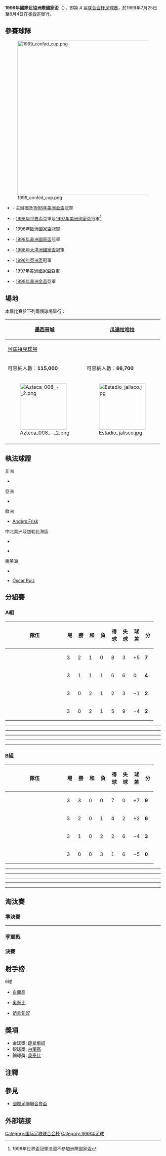 {{noteTA|G1=足球|G2=地名
|T = zh:1999年洲際國家盃;zh-hans:1999年洲际国家杯;zh-hant:1999年洲際國家盃;zh-cn:1999年国际足联联合会杯;zh-hk:1999年國際足協洲際國家盃;zh-mo:1999年國際足協洲際國家盃;zh-tw:1999年國際足總洲際國家盃;zh-sg:1999年国际足联联合会杯;
|1 = zh:1999年洲際國家盃;zh-hans:1999年洲际国家杯;zh-hant:1999年洲際國家盃;zh-cn:1999年国际足联联合会杯;zh-hk:1999年國際足協洲際國家盃;zh-mo:1999年國際足協洲際國家盃;zh-tw:1999年國際足總洲際國家盃;zh-sg:1999年国际足联联合会杯;
|2 = zh:国际足联;zh-hans:国际足联;zh-hant:國際足聯;zh-cn:国际足联;zh-hk:國際足協;zh-mo:國際足協;zh-tw:國際足總;zh-sg:国际足联;
|3 = zh:联合会杯;zh-hans:联合会杯;zh-hant:聯合會盃;zh-cn:联合会杯;zh-hk:洲際國家盃;zh-mo:洲際國家盃;zh-tw:洲際國家盃;zh-sg:联合会杯;
}}
{{Infobox 國際足球賽事賽季
| tourney_name    = 洲際國家盃
| year            = 1999年
| other_titles    = {{lang|es|Copa Confederaciones México '99}}
| image           = 1999 FIFA Confederations Cup.png
| size            = 
| caption         = 
| edition         = 4
| country         = 墨西哥
| defending_champ = BRA
| dates           = 7月24日–8月4日
| num_teams       = 8 隊
| confederations  = 6
| venues          = 2
| cities          = 2
| champion        = MEX
| count           = 1
| second          = BRA
| third           = USA
| fourth          = KSA
| matches         = 16
| goals           = 55
| attendance      = 970000
| top_scorer      = {{flagicon|KSA}} [[奧泰比|奧泰比]]<br /> {{flagicon|MEX}} [[庫奧特莫克·白蘭高|白蘭高]]<br /> {{flagicon|BRA}} [[朗拿甸奴|朗拿甸奴]]<br />（各 6 球）
| player          = {{flagicon|BRA}} [[朗拿甸奴|朗拿甸奴]]
| goalkeeper      = 
| fair_play       = {{fb|BRA}}
| prevseason      = [[1997年洲際國家盃|1997]]
| nextseason      = [[2001年洲際國家盃|2001]]
}}

'''1999年國際足協洲際國家盃'''（{{lang-en|1999 FIFA Confederations Cup}}），即第 4 届[[联合会杯足球赛|联合会杯足球赛]]，於1999年7月25日至8月4日在[[墨西哥|墨西哥]]舉行。

== 參賽球隊 ==
[[File:1999_confed_cup.png|500px]]
* {{fb|MEX}}  - 主辦國及[[1998年美洲金盃|1998年美洲金盃]]冠軍
* {{fb|BRA}} - [[1998年世界盃足球賽|1998年世界盃]]亞軍及[[1997年美洲國家盃|1997年美洲國家盃]]冠軍<ref>1998年世界盃冠軍法國不參加洲際國家盃</ref>
* {{fb|GER}} - [[1996年歐洲國家盃|1996年歐洲國家盃]]冠軍
* {{fb|EGY}} - [[1998年非洲國家盃|1998年非洲國家盃]]冠軍
* {{fb|NZL}} - [[1998年大洋洲國家盃|1998年大洋洲國家盃]]冠軍
* {{fb|KSA}} - [[1996年亞洲盃足球賽|1996年亞洲盃]]冠軍
* {{fb|BOL}} - [[1997年美洲國家盃|1997年美洲國家盃]]亞軍
* {{fb|USA}} - [[1998年美洲金盃|1998年美洲金盃]]亞軍

== 場地 ==
本屆比賽於下列兩個球場舉行：

{| class="wikitable" style="text-align:center"
|-
! [[墨西哥城|墨西哥城]]
! [[瓜達拉哈拉_(墨西哥)|瓜達拉哈拉]]
|-
| [[阿茲特克球場|阿茲特克球場]]
| {{le|哈利斯科州体育场|Estadio Jalisco}}
|-
| 可容納人數：'''115,000'''
| 可容納人數：'''66,700'''
|-
| [[File:Azteca_008_-_2.png|150px]]
| [[File:Estadio_jalisco.jpg|150px]]
|-
|colspan="3" |
{{location map+ |Mexico |float=center |width=500 |caption|places=
{{location map~ |Mexico |lat=19.302911 |long=-99.150442 |label='''[[墨西哥城|墨西哥城]]'''|position=bottom}}
{{location map~ |Mexico |lat=20.681667 |long=-103.462778 |label= '''[[瓜达拉哈拉_(墨西哥)|瓜达拉哈拉]]''' |position=left}}
}}
|}

== 執法球證 ==
{{col-begin}}
{{col-2}}
;非洲
* {{flagicon|BEN}} {{tsl|en|Coffi Codjia|Coffi Codjia}}
;亞洲
* {{flagicon|KOR}} {{tsl|en|Young-Joo Kim|Young-Joo Kim}}
;歐洲
* {{flagicon|SWE}} [[Anders_Frisk|Anders Frisk]]
{{col-2}}
;中北美洲及加勒比海區
* {{flagicon|MEX}} {{tsl|en|Gilberto Alcala|Gilberto Alcala}}
* {{flagicon|USA}} {{tsl|en|Brian Hall (referee)|Brian Hall}}
;南美洲
* {{flagicon|PAR}} {{tsl|en|Ubaldo Aquino|Ubaldo Aquino}}
* {{flagicon|COL}} [[Óscar_Ruiz|Óscar Ruiz]]
{{col-end}}

== 分組賽 ==
=== A組 ===
{| class="wikitable" style="text-align: center;"
|-
!width="175"|隊伍
!width="20"|場
!width="20"|勝
!width="20"|和
!width="20"|負
!width="20"|得球
!width="20"|失球
!width="20"|球差
!width="20"|分
|- bgcolor="#ccffcc"
|align=left|{{fb|MEX}} 
|3||2||1||0||8||3||+5||'''7'''
|- bgcolor="#ccffcc"
|align=left|{{fb|KSA}}
|3||1||1||1||6||6||0||'''4'''
|- align=center
|align=left|{{fb|BOL}}
|3||0||2||1||2||3||−1||'''2'''
|- align=center
|align=left|{{fb|EGY}}
|3||0||2||1||5||9||−4||'''2'''
|}

{{footballbox
|date = 1999年7月25日
|team1 = {{fb-rt|BOL}}
|score = 2–2
|team2 = {{fb|EGY}}
|goals1 = {{tsl|en|Limberg Gutiérrez|Limberg Gutiérrez}} {{goal|21}}<br />{{tsl|en|Renny Ribera|Renny Ribera}} {{goal|40}}
|goals2 = {{tsl|en|Abdel Sattar Sabry|Abdel Sattar Sabry}} {{goal|8}}<br />{{tsl|en|Yasser Radwan|Yasser Radwan}} {{goal|63}}
|stadium = [[墨西哥城|墨西哥城]]，[[阿茲特克球場|阿茲特克球場]]
|attendance = 85,000
|referee = [[Anders_Frisk|Anders Frisk]] ([[瑞典|瑞典]]) }}
----
{{footballbox
|date = 1999年7月25日
|team1 = {{fb-rt|MEX}}
|score = 5–1
|team2 = {{fb|KSA}}
|goals1 = [[庫奧特莫克·白蘭高|白蘭高]] {{goal|12}} {{goal|19}} {{goal|68}} {{goal|77}}<br />{{tsl|en|José Manuel Abundis|José Manuel Abundis}} {{goal|21}}
|goals2 = [[纳瓦夫·蒂姆亚特|艾譚耶]] {{goal|62|pen.}}
|stadium = [[墨西哥城|墨西哥城]]，[[阿茲特克球場|阿茲特克球場]]
|attendance = 85,000
|referee = [[Óscar_Ruiz|Óscar Ruiz]] ([[哥倫比亞|哥倫比亞]]) }}
----
{{footballbox
|date = 1999年7月27日
|team1 = {{fb-rt|KSA}}
|score = 0–0
|team2 = {{fb|BOL}}
|goals1 =
|goals2 =
|stadium = [[墨西哥城|墨西哥城]]，[[阿茲特克球場|阿茲特克球場]]
|attendance = 65,000
|referee = {{tsl|en|Brian Hall (referee)|Brian Hall}} ([[美國|美國]]) }}
----
{{footballbox
|date = 1999年7月27日
|team1 = {{fb-rt|MEX}}
|score = 2–2
|team2 = {{fb|EGY}}
|goals1 = [[柏維柏度|柏維柏度]] {{goal|15}}<br />{{tsl|en|José Manuel Abundis|José Manuel Abundis}} {{goal|26}}
|goals2 = [[艾哈邁德哈桑|艾哈邁德哈桑]] {{goal|79}}<br />{{tsl|en|Samir Kamouna|Samir Kamouna}} {{goal|85}}
|stadium = [[墨西哥城|墨西哥城]]，[[阿茲特克球場|阿茲特克球場]]
|attendance = 65,000
|referee = {{tsl|en|Kim Young-Joo|Kim Young-Joo}} ([[韓國|韓國]]) }}
----
{{footballbox
|date = 1999年7月29日
|team1 = {{fb-rt|EGY}}
|score = 1–5
|team2 = {{fb|KSA}}
|goals1 = {{tsl|en|Samir Kamouna|Samir Kamouna|S. Ibrahim}} {{goal|70|pen.}}
|goals2 = [[奧泰比|奧泰比]] {{goal|8}} {{goal|34}} {{goal|78}} {{goal|85}}<br />{{tsl|en|Ibrahim Al-Shahrani|Ibrahim Al-Shahrani}} {{goal|64}}
|stadium = [[墨西哥城|墨西哥城]]，[[阿茲特克球場|阿茲特克球場]]
|attendance = 15,000
|referee = {{tsl|en|Ubaldo Aquino|Ubaldo Aquino}} ([[巴拉圭|巴拉圭]]) }}
----
{{footballbox
|date = 1999年7月29日
|team1 = {{fb-rt|MEX}}
|score = 1–0
|team2 = {{fb|BOL}}
|goals1 = {{tsl|en|Francisco Palencia|Francisco Palencia}} {{goal|52}}
|goals2 =
|stadium = [[墨西哥城|墨西哥城]]，[[阿茲特克球場|阿茲特克球場]]
|attendance = 55,000
|referee = [[Oscar_Ruíz|Oscar Ruíz]] ([[哥倫比亞|哥倫比亞]]) }}

=== B組 ===
{| class="wikitable" style="text-align: center;"
|-
!width="175"|隊伍
!width="20"|場
!width="20"|勝
!width="20"|和
!width="20"|負
!width="20"|得球
!width="20"|失球
!width="20"|球差
!width="20"|分
|- bgcolor="#ccffcc"
|align=left|{{fb|BRA}}
|3||3||0||0||7||0||+7||'''9'''
|- bgcolor="#ccffcc"
|align=left|{{fb|USA}}
|3||2||0||1||4||2||+2||'''6'''
|-
|align=left|{{fb|GER}}
|3||1||0||2||2||6||−4||'''3'''
|-
|align=left|{{fb|NZL}}
|3||0||0||3||1||6||−5||'''0'''
|}

{{footballbox
|date = 1999年7月24日
|team1 = {{BRA|r}}
|score = 4–0
|team2 = {{fb|GER}}
|goals1 = [[薛羅拔圖|薛羅拔圖]] {{goal|62}}<br />[[朗拿甸奴|朗拿甸奴]] {{goal|72|pen.}}<br />[[Alexsandro_de_Souza|Alex]] {{goal|86}} {{goal|87}}
|goals2 =
|stadium = [[瓜達拉哈拉_(墨西哥)|瓜達拉哈拉]]，[[Estadio_Jalisco|Estadio Jalisco]]
|attendance = 60,000
|referee = {{tsl|en|Gilberto Alcala|Gilberto Alcala}} ([[墨西哥|墨西哥]]) }}
----
{{footballbox
|date = 1999年7月24日
|team1 = {{fb-rt|NZL}}
|score = 1–2
|team2 = {{fb|USA}}
|goals1 = {{tsl|en|Chris Zoricich|Chris Zoricich}} {{goal|90}}
|goals2 = [[麥拜特|麥拜特]] {{goal|25}}<br />{{tsl|en|Jovan Kirovski|Kirovski}} {{goal|58}}
|stadium = [[瓜達拉哈拉_(墨西哥)|瓜達拉哈拉]]，[[Estadio_Jalisco|Estadio Jalisco]]
|attendance = 60,000
|referee = {{tsl|en|Ubaldo Aquino|Ubaldo Aquino}} ([[巴拉圭|巴拉圭]]) }}
----
{{footballbox
|date = 1999年7月28日
|team1 = {{fb-rt|GER}}
|score = 2–0
|team2 = {{fb|NZL}}
|goals1 = {{tsl|en|Michael Preetz|Michael Preetz}} {{goal|6}}<br />[[馬圖斯|馬圖斯]] {{goal|33}}
|goals2 =
|stadium = [[瓜達拉哈拉_(墨西哥)|瓜達拉哈拉]]，[[Estadio_Jalisco|Estadio Jalisco]]
|attendance = 42,000
|referee = {{tsl|en|Coffi Codjia|Coffi Codjia}} ([[貝寧|貝寧]]) }}
----
{{footballbox
|date = 1999年7月28日
|team1 = {{fb-rt|BRA}}
|score = 1–0
|team2 = {{fb|USA}}
|goals1 = [[朗拿甸奴|朗拿甸奴]] {{goal|13}}
|goals2 =
|stadium = [[瓜達拉哈拉_(墨西哥)|瓜達拉哈拉]]，[[Estadio_Jalisco|Estadio Jalisco]]
|attendance = 54,000
|referee = [[Anders_Frisk|Anders Frisk]] ([[瑞典|瑞典]]) }}
----
{{footballbox
|date = 1999年7月30日
|team1 = {{fb-rt|USA}}
|score = 2–0
|team2 = {{fb|GER}}
|goals1 = [[賓·奧臣|奧臣]] {{goal|23}}<br />{{tsl|en|Joe-Max Moore|Joe-Max Moore|摩亞}} {{goal|50}}
|goals2 =
|stadium = [[瓜達拉哈拉_(墨西哥)|瓜達拉哈拉]]，[[Estadio_Jalisco|Estadio Jalisco]]
|attendance = 53,000
|referee = {{tsl|en|Gilberto Alcala|Gilberto Alcala}} ([[墨西哥|墨西哥]]) }}
----
{{footballbox
|date = 1999年7月30日
|team1 = {{fb-rt|NZL}}
|score = 0–2
|team2 = {{fb|BRA}}
|goals1 =
|goals2 = [[馬高斯保羅|馬高斯保羅]] {{goal|47}}<br />[[朗拿甸奴|朗拿甸奴]] {{goal|88}}
|stadium = [[瓜達拉哈拉_(墨西哥)|瓜達拉哈拉]]，[[Estadio_Jalisco|Estadio Jalisco]]
|attendance = 53,000
|referee = {{tsl|en|Kim Young-Joo|Kim Young-Joo}} ([[韓國|韓國]]) }}

== 淘汰賽 ==
{{Round4-with third
<!--Date-Place|Team 1|Score 1|Team 2|Score 2 -->
<!-- semi-finals -->
|8月1日 - [[墨西哥城|墨西哥城]]|'''{{fb|MEX}} '''{{aet}}|1|{{fb|USA}}|0
|8月1日 - [[瓜達拉哈拉_(墨西哥)|瓜達拉哈拉]]|'''{{fb|BRA}}'''|8|{{fb|KSA}}|2
<!-- final -->
|8月4日 - [[墨西哥城|墨西哥城]]|'''{{fb|MEX}} '''|4|{{fb|BRA}}|3
<!-- third place match -->
|8月3日 - [[瓜達拉哈拉_(墨西哥)|瓜達拉哈拉]]|'''{{fb|USA}}'''|2|{{fb|KSA}}|0
}}

=== 準決賽 ===
{{footballbox
|date = 1999年8月1日
|team1 = {{fb-rt|MEX}}
|score = 1–0 ([[加時賽|加時]])
|report =
|team2 = {{fb|USA}}
|goals1 = [[庫奧特莫克·白蘭高|白蘭高]] {{golden goal|97}}
|goals2 =
|stadium = [[墨西哥城|墨西哥城]]，[[阿茲特克球場|阿茲特克球場]]
|attendance = 82,000
|referee = {{tsl|en|Kim Young-Joo|Kim Young-Joo}} ([[韓國|韓國]]) }}
----
{{footballbox
|date = 1999年8月1日
|team1 = {{fb-rt|BRA}}
|score = 8–2
|team2 = {{fb|KSA}}
|goals1 = {{tsl|en|João Carlos dos Santos|João Carlos dos Santos}} {{goal|8}}<br />[[朗拿甸奴|朗拿甸奴]] {{goal|11}} {{goal|65}} {{goal|90}}<br />[[薛羅拔圖|薛羅拔圖]] {{goal|33}}<br />{{tsl|en|Alexsandro de Souza|Alexsandro de Souza|阿歷士}} {{goal|36}} {{goal|86}}<br />[[Roni|Roni]] {{goal|62}}
|goals2 = [[奧泰比|奧泰比]] {{goal|22}} {{goal|31}}
|stadium = [[瓜達拉哈拉_(墨西哥)|瓜達拉哈拉]]，[[Estadio_Jalisco|Estadio Jalisco]]
|attendance = 48,000
|referee = [[Oscar_Ruiz|Oscar Ruiz]] ([[哥倫比亞|哥倫比亞]]) }}

=== 季軍戰 ===
{{footballbox
|date = 1999年8月3日
|team1 = {{fb-rt|USA}}
|score = 2–0
|team2 = {{fb|KSA}}
|goals1 = {{tsl|en|Paul Bravo|Paul Bravo}} {{goal|27}}<br />[[麥拜特|麥拜特]] {{goal|78}}
|goals2 =
|stadium = [[瓜達拉哈拉_(墨西哥)|瓜達拉哈拉]]，[[Estadio_Jalisco|Estadio Jalisco]]
|attendance = 38,000
|referee = {{tsl|en|Ubaldo Aquino|Ubaldo Aquino}} ([[巴拉圭|巴拉圭]]) }}

=== 決賽 ===
{{footballbox
|date = 1999年8月4日
|team1 = {{fb-rt|MEX}}
|score = 4–3
|team2 = {{fb|BRA}}
|goals1 = {{tsl|en|Miguel Zepeda|Miguel Zepeda}} {{goal|13}} {{goal|51}}<br />{{tsl|en|José Manuel Abundis|José Manuel Abundis}} {{goal|28}}<br />[[庫奧特莫克·白蘭高|白蘭高]] {{goal|62}}
|goals2 = [[沙真奴|沙真奴]] {{goal|43|pen.}}<br />[[Roni|Roni]] {{goal|47}}<br />[[薛羅拔圖|薛羅拔圖]] {{goal|63}}
|stadium = [[墨西哥城|墨西哥城]]，[[阿茲特克球場|阿茲特克球場]]
|attendance = 110,000
|referee = [[Anders_Frisk|Anders Frisk]] ([[瑞典|瑞典]]) }}

== 射手榜 ==
;6球
* {{flagicon|MEX}} [[白蘭高|白蘭高]]
* {{flagicon|KSA}} [[奧泰比|奧泰比]]
* {{flagicon|BRA}} [[朗拿甸奴|朗拿甸奴]]

== 獎項 ==
* 金球獎: {{flagicon|BRA}} [[朗拿甸奴|朗拿甸奴]]
* 銀球獎: {{flagicon|MEX}} [[白蘭高|白蘭高]]
* 銅球獎: {{flagicon|KSA}} [[奧泰比|奧泰比]]

== 注釋 ==
{{reflist}}

== 參見 ==
*[[國際足聯聯合會盃|國際足聯聯合會盃]]

== 外部链接 ==
{{fb start}}
{{國際足球}}
{{國際足聯聯合會盃}}
{{fb end}}

{{DEFAULTSORT:1999 FIFA Confederations Cup}}
[[Category:国际足联联合会杯|Category:国际足联联合会杯]]
[[Category:1999年足球|Category:1999年足球]]